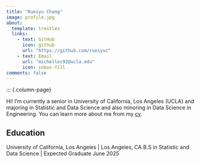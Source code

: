 ```yaml
---
title: "Rueiyu Chang"
image: profile.jpg
about:
  template: trestles
  links:
    - text: GitHub
      icon: github
      url: "https://github.com/rueiyuc"
    - text: Email
      url: "michellec92@ucla.edu"
      icon: inbox-fill
comments: false
---
```

::: {.column-page}

Hi! I'm currently a senior in University of California, Los Angeles (UCLA) and majoring in Statistic and Data Science and also minoring in Data Science in Engineering. You can learn more about me from my [cv](/mycv.pdf).

## Education

University of California, Los Angeles | Los Angeles, CA 
B.S in Statistic and Data Science | Expected Graduate June 2025